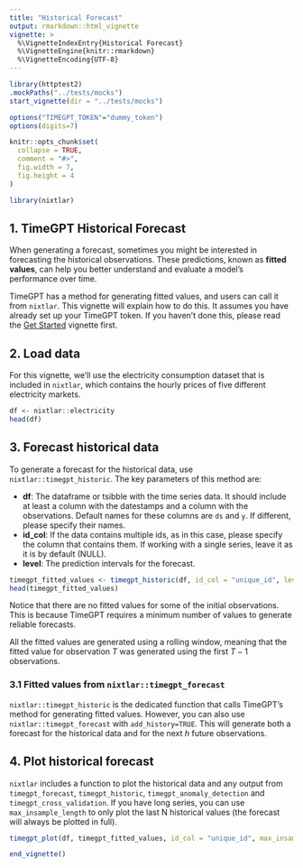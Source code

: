 ```yaml
---
title: "Historical Forecast"
output: rmarkdown::html_vignette
vignette: >
  %\VignetteIndexEntry{Historical Forecast}
  %\VignetteEngine{knitr::rmarkdown}
  %\VignetteEncoding{UTF-8}
---
```

```r
library(httptest2)
.mockPaths("../tests/mocks")
start_vignette(dir = "../tests/mocks")

options("TIMEGPT_TOKEN"="dummy_token")
options(digits=7)

knitr::opts_chunk$set(
  collapse = TRUE,
  comment = "#>", 
  fig.width = 7, 
  fig.height = 4
)
```

```r
library(nixtlar)
```

## 1. TimeGPT Historical Forecast
When generating a forecast, sometimes you might be interested in forecasting the historical observations. These predictions, known as **fitted values**, can help you better understand and evaluate a model's performance over time. 

TimeGPT has a method for generating fitted values, and users can call it from `nixtlar`. This vignette will explain how to do this. It assumes you have already set up your TimeGPT token. If you haven't done this, please read the [Get Started](https://nixtla.github.io/nixtlar/articles/anomaly-detection.html) vignette first.  

## 2. Load data 
For this vignette, we'll use the electricity consumption dataset that is included in `nixtlar`, which contains the hourly prices of five different electricity markets. 

```r
df <- nixtlar::electricity
head(df)
```

## 3. Forecast historical data 
To generate a forecast for the historical data, use `nixtlar::timegpt_historic`. The key parameters of this method are: 

- **df**: The dataframe or tsibble with the time series data. It should include at least a column with the datestamps and a column with the observations. Default names for these columns are `ds` and `y`. If different, please specify their names. 
- **id_col**: If the data contains multiple ids, as in this case, please specify the column that contains them. If working with a single series, leave it as it is by default (NULL). 
- **level**: The prediction intervals for the forecast. 

```r
timegpt_fitted_values <- timegpt_historic(df, id_col = "unique_id", level = c(80,95))
head(timegpt_fitted_values)
```

Notice that there are no fitted values for some of the initial observations. This is because TimeGPT requires a minimum number of values to generate reliable forecasts. 

All the fitted values are generated using a rolling window, meaning that the fitted value for observation $T$ was generated using the first $T-1$ observations. 

### 3.1 Fitted values from `nixtlar::timegpt_forecast`
`nixtlar::timegpt_historic` is the dedicated function that calls TimeGPT's method for generating fitted values. However, you can also use `nixtlar::timegpt_forecast` with `add_history=TRUE`. This will generate both a forecast for the historical data and for the next $h$ future observations. 

## 4. Plot historical forecast 
`nixtlar` includes a function to plot the historical data and any output from `timegpt_forecast`, `timegpt_historic`, `timegpt_anomaly_detection` and `timegpt_cross_validation`. If you have long series, you can use `max_insample_length` to only plot the last N historical values (the forecast will always be plotted in full). 

```r
timegpt_plot(df, timegpt_fitted_values, id_col = "unique_id", max_insample_length = 200)
```

```r
end_vignette()
```




